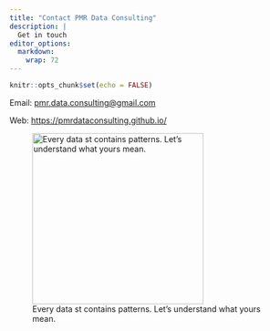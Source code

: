 ```yaml
---
title: "Contact PMR Data Consulting"
description: |
  Get in touch
editor_options: 
  markdown: 
    wrap: 72
---
```


```r
knitr::opts_chunk$set(echo = FALSE)
```

Email:
[pmr.data.consulting\@gmail.com](mailto:pmr.data.consulting@gmail.com){.email}

Web: <https://pmrdataconsulting.github.io/>


![Every data st contains patterns. Let's understand what yours mean.](patterns.png){width=700px, height=300px}